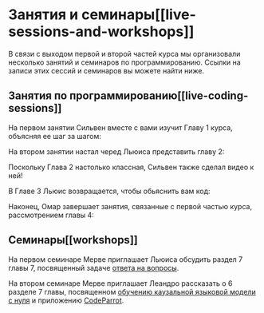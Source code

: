 # Занятия и семинары[[live-sessions-and-workshops]]

В связи с выходом первой и второй частей курса мы организовали несколько занятий и семинаров по программированию. Ссылки на записи этих сессий и семинаров вы можете найти ниже.

## Занятия по программированию[[live-coding-sessions]]

На первом занятии Сильвен вместе с вами изучит Главу 1 курса, объясняя ее шаг за шагом:

<div class="flex justify-center">
<Youtube id="aV4wfnIakSQ"/>
</div>

На втором занятии настал черед Льюиса представить главу 2:

<div class="flex justify-center">
<Youtube id="qEl7eORxpFA"/>
</div>

Поскольку Глава 2 настолько классная, Сильвен также сделал видео к ней!

<div class="flex justify-center">
<Youtube id="u4e8OGWYpPk"/>
</div>

В Главе 3 Льюис возвращается, чтобы обьяснить вам код:

<div class="flex justify-center">
<Youtube id="Be4s0dsbavM"/>
</div>

Наконец, Омар завершает занятия, связанные с первой частью курса, рассмотрением главы 4:

<div class="flex justify-center">
<Youtube id="1ATVsyBxu1I"/>
</div>

## Семинары[[workshops]]
На первом семинаре Мерве приглашает Льюиса обсудить раздел 7 главы 7, посвященный задаче [ответа на вопросы](https://huggingface.co/learn/nlp-course/ru/chapter7/7).

<div class="flex justify-center">
<Youtube id="Ihgk8kGLpIE"/>
</div>

На втором семинаре Мерве приглашает Леандро рассказать о 6 разделе 7 главы, посвященном [обучению каузальной языковой модели с нуля](https://huggingface.co/learn/nlp-course/ru/chapter7/6) и приложению [CodeParrot](https://huggingface.co/codeparrot).

<div class="flex justify-center">
<Youtube id="ExUR7w6xe94"/>
</div>
